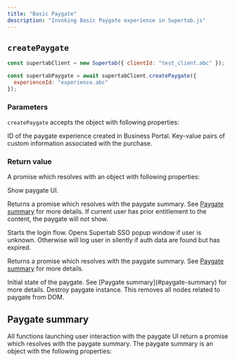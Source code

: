 ```yaml
---
title: "Basic Paygate"
description: "Invoking Basic Paygate experience in Supertab.js"
---
```



## `createPaygate`

```javascript
const supertabClient = new Supertab({ clientId: "test_client.abc" });

const supertabPaygate = await supertabClient.createPaygate({
  experienceId: "experience.abc"
});
```

### Parameters

`createPaygate` accepts the object with following properties:

<ParamField path="experienceId" type="string" required>
  ID of the paygate experience created in Business Portal.
</ParamField>

<ParamField path="purchaseMetadata" type="object">
  Key-value pairs of custom information associated with the purchase.
</ParamField>

### Return value

A promise which resolves with an object with following properties:

<ResponseField name="show" type="function">
  Show paygate UI.

  Returns a promise which resolves with the paygate summary. See [Paygate summary](#paygate-summary) for more details.
  <Info>
    If current user has prior entitlement to the content, the paygate will not
    show.
  </Info>
</ResponseField>

<ResponseField name="logIn" type="function">
  Starts the login flow. Opens Supertab SSO popup window if user is unknown.
  Otherwise will log user in silently if auth data are found but has expired.

  Returns a promise which resolves with the paygate summary. See [Paygate summary](#paygate-summary) for more details.
</ResponseField>

<ResponseField name="initialState" type="object">
  Initial state of the paygate. See [Paygate summary](#paygate-summary) for more details.
</ResponseField>

<ResponseField name="destroy" type="function">
  Destroy paygate instance. This removes all nodes related to paygate from DOM.
</ResponseField>

## Paygate summary

All functions launching user interaction with the paygate UI return a promise which resolves with the paygate summary. The paygate summary is an object with the following properties:

<ExperienceStateSummary />
